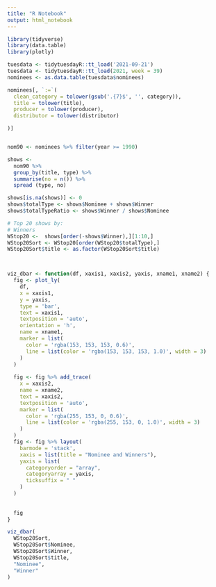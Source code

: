 ```yaml
---
title: "R Notebook"
output: html_notebook
---
```


```r
library(tidyverse)
library(data.table)
library(plotly)
```

```r

tuesdata <- tidytuesdayR::tt_load('2021-09-21')
tuesdata <- tidytuesdayR::tt_load(2021, week = 39)
nominees <- as.data.table(tuesdata$nominees)
```

```r
nominees[, `:=`(
  clean_category = tolower(gsub('.{7}$', '', category)),
  title = tolower(title),
  producer = tolower(producer),
  distributor = tolower(distributor)

)]


nom90 <- nominees %>% filter(year >= 1990)
```


```r


shows <-
  nom90 %>%
  group_by(title, type) %>%
  summarise(no = n()) %>%
  spread (type, no)

shows[is.na(shows)] <- 0
shows$totalType <- shows$Nominee + shows$Winner
shows$totalTypeRatio <- shows$Winner / shows$Nominee

# Top 20 shows by:
# Winners
WStop20 <-  shows[order(-shows$Winner),][1:10,]
WStop20Sort <- WStop20[order(WStop20$totalType),]
WStop20Sort$title <- as.factor(WStop20Sort$title)



viz_dbar <- function(df, xaxis1, xaxis2, yaxis, xname1, xname2) {
  fig <- plot_ly(
    df,
    x = xaxis1,
    y = yaxis,
    type = 'bar',
    text = xaxis1,
    textposition = 'auto',
    orientation = 'h',
    name = xname1,
    marker = list(
      color = 'rgba(153, 153, 153, 0.6)',
      line = list(color = 'rgba(153, 153, 153, 1.0)', width = 3)
    )
  )
  
  fig <- fig %>% add_trace(
    x = xaxis2,
    name = xname2,
    text = xaxis2,
    textposition = 'auto',
    marker = list(
      color = 'rgba(255, 153, 0, 0.6)',
      line = list(color = 'rgba(255, 153, 0, 1.0)', width = 3)
    )
  )
  fig <- fig %>% layout(
    barmode = 'stack',
    xaxis = list(title = "Nominee and Winners"),
    yaxis = list(
      categoryorder = "array",
      categoryarray = yaxis,
      ticksuffix = " "
    )
  )
  
  
  fig
}

viz_dbar(
  WStop20Sort,
  WStop20Sort$Nominee,
  WStop20Sort$Winner,
  WStop20Sort$title,
  "Nominee",
  "Winner"
)

```

```r



```